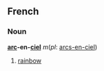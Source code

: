 ==French==
===Noun===
'''[[arc#French|arc]]-en-[[ciel]]''' ''m''(''pl'': [[arcs-en-ciel]])
# [[rainbow]]